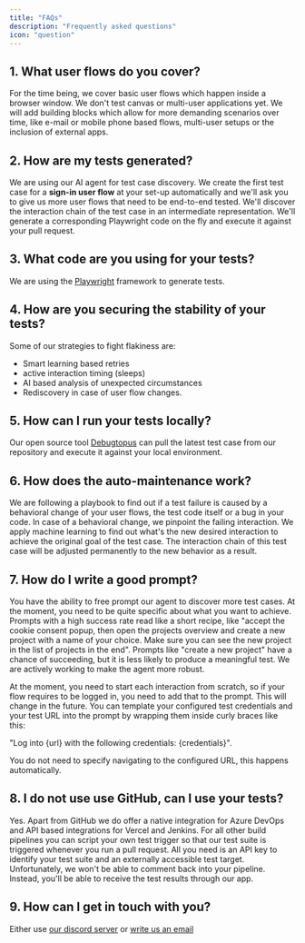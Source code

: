 ```yaml
---
title: "FAQs"
description: "Frequently asked questions"
icon: "question"
---
```


## 1. What user flows do you cover?

For the time being, we cover basic user flows which happen inside a browser window. We don't test canvas or multi-user applications yet.
We will add building blocks which allow for more demanding scenarios over time, like e-mail or mobile phone based flows, multi-user setups or the inclusion of external apps.

## 2. How are my tests generated?

We are using our AI agent for test case discovery. We create the first test case for a **sign-in user flow** at your set-up automatically and we'll ask you to give us more user flows that need to be end-to-end tested.
We'll discover the interaction chain of the test case in an intermediate representation. We'll generate a corresponding Playwright code on the fly and execute it against your pull request.

## 3. What code are you using for your tests?

We are using the [Playwright](https://playwright.dev/) framework to generate tests.

## 4. How are you securing the stability of your tests?

Some of our strategies to fight flakiness are:

- Smart learning based retries
- active interaction timing (sleeps)
- AI based analysis of unexpected circumstances
- Rediscovery in case of user flow changes.

## 5. How can I run your tests locally?

Our open source tool [Debugtopus](https://github.com/OctoMind-dev/debugtopus) can pull the latest test case from our repository and execute it against your local environment.

## 6. How does the auto-maintenance work?

We are following a playbook to find out if a test failure is caused by a behavioral change of your user flows, the test code itself or a bug in your code.
In case of a behavioral change, we pinpoint the failing interaction. We apply machine learning to find out what's the new desired interaction to achieve the original goal of the test case.
The interaction chain of this test case will be adjusted permanently to the new behavior as a result.

## 7. How do I write a good prompt?

You have the ability to free prompt our agent to discover more test cases. At the moment, you need to be quite specific about what you want to achieve.
Prompts with a high success rate read like a short recipe, like "accept the cookie consent popup, then open the projects overview and create a new project with a name of your choice. Make sure you can see the new project in the list of projects in the end".
Prompts like "create a new project" have a chance of succeeding, but it is less likely to produce a meaningful test.
We are actively working to make the agent more robust.

At the moment, you need to start each interaction from scratch, so if your flow requires to be logged in, you need to add that to the prompt.
This will change in the future.
You can template your configured test credentials and your test URL into the prompt by wrapping them inside curly braces like this:

"Log into \{url\} with the following credentials: \{credentials\}".

You do not need to specify navigating to the configured URL, this happens automatically.

## 8. I do not use use GitHub, can I use your tests?

Yes. Apart from GitHub we do offer a native integration for Azure DevOps and API based integrations for Vercel and Jenkins. For all other build pipelines you can script your own test trigger so that our test suite is triggered whenever you run a pull request.
All you need is an API key to identify your test suite and an externally accessible test target. Unfortunately, we won't be able to comment back into your pipeline.
Instead, you'll be able to receive the test results through our app.

## 9. How can I get in touch with you?

Either use [our discord server](https://discord.gg/3ShnZMKRfA)
or [write us an email](mailto:contact@octomind.dev)
